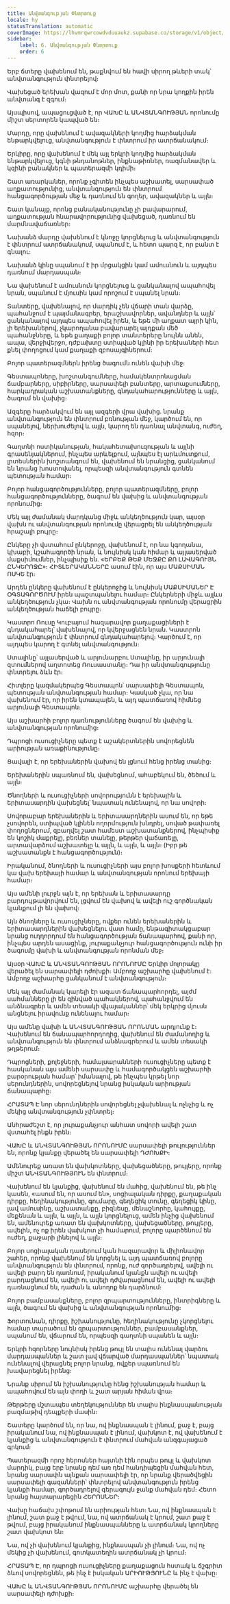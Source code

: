 ```yaml
---
title: Անվտանգության Փնտրտուք
locale: hy
statusTranslation: automatic
coverImage: https://lhvmrqwrcowdvduuaukz.supabase.co/storage/v1/object/public/strapi-uploads/small_cover-educacion-fundamental.webp-2d51a7828a2b1309555be27f7e2a61a0.webp
sidebar:
    label: 6. Անվտանգության Փնտրտուք
    order: 6
---
```

Երբ ճտերը վախենում են, թաքնվում են հավի սիրող թևերի տակ՝ անվտանգություն փնտրելով։

Վախեցած երեխան վազում է մոր մոտ, քանի որ նրա կողքին իրեն անվտանգ է զգում։

Այսպիսով, ապացուցված է, որ ՎԱԽԸ և ԱՆՎՏԱՆԳՈՒԹՅԱՆ որոնումը միշտ սերտորեն կապված են։

Մարդը, որը վախենում է ավազակների կողմից հարձակման ենթարկվելուց, անվտանգություն է փնտրում իր ատրճանակում։

Երկիրը, որը վախենում է մեկ այլ երկրի կողմից հարձակման ենթարկվելուց, կգնի թնդանոթներ, ինքնաթիռներ, ռազմանավեր և կզինի բանակներ և պատերազմի կդիմի։

Շատ առարկաներ, որոնք չգիտեն ինչպես աշխատել, սարսափած աղքատությունից, անվտանգություն են փնտրում հանցագործության մեջ և դառնում են գողեր, ավազակներ և այլն։

Շատ կանայք, որոնց բանականությունը չի բավարարում, աղքատության հնարավորությունից վախեցած, դառնում են մարմնավաճառներ։

Նախանձ մարդը վախենում է կնոջը կորցնելուց և անվտանգություն է փնտրում ատրճանակում, սպանում է, և հետո պարզ է, որ բանտ է գնալու։

Նախանձ կինը սպանում է իր մրցակցին կամ ամուսնուն և այդպես դառնում մարդասպան։

Նա վախենում է ամուսնուն կորցնելուց և ցանկանալով ապահովել նրան, սպանում է մյուսին կամ որոշում է սպանել նրան։

Տանտերը, վախենալով, որ մարդիկ չեն վճարի տան վարձը, պահանջում է պայմանագրեր, երաշխավորներ, ավանդներ և այլն՝ ցանկանալով այդպես ապահովել իրեն, և եթե մի աղքատ այրի կին, լի երեխաներով, չկարողանա բավարարել այդքան մեծ պահանջները, և եթե քաղաքի բոլոր տանտերերը նույնն անեն, ապա, վերջիվերջո, դժբախտը ստիպված կլինի իր երեխաների հետ քնել փողոցում կամ քաղաքի զբոսայգիներում։

Բոլոր պատերազմներն իրենց ծագումն ունեն վախի մեջ։

Գեստապոները, խոշտանգումները, համակենտրոնացման ճամբարները, սիբիրները, սարսափելի բանտերը, արտաքսումները, հարկադրական աշխատանքները, գնդակահարությունները և այլն, ծագում են վախից։

Ազգերը հարձակվում են այլ ազգերի վրա վախից. նրանք անվտանգություն են փնտրում բռնության մեջ, կարծում են, որ սպանելով, ներխուժելով և այլն, կարող են դառնալ անվտանգ, ուժեղ, հզոր։

Գաղտնի ոստիկանության, հակահետախուզության և այլնի գրասենյակներում, ինչպես արևելքում, այնպես էլ արևմուտքում, լրտեսներին խոշտանգում են, վախենում են նրանցից, ցանկանում են նրանց խոստովանել, որպեսզի անվտանգություն գտնեն պետության համար։

Բոլոր հանցագործությունները, բոլոր պատերազմները, բոլոր հանցագործությունները, ծագում են վախից և անվտանգության որոնումից։

Մեկ այլ ժամանակ մարդկանց միջև անկեղծություն կար, այսօր վախն ու անվտանգության որոնումը վերացրել են անկեղծության հրաշալի բույրը։

Ընկերը չի վստահում ընկերոջը, վախենում է, որ նա կգողանա, կխաբի, կշահագործի նրան, և նույնիսկ կան հիմար և այլասերված մաքսիմումներ, ինչպիսիք են. «ԵՐԲԵՔ ԹԵՔ ՄԵՋՔԸ ՔՈ ԼԱՎԱԳՈՒՅՆ ԸՆԿԵՐՈՋԸ»։ ՀԻՏԼԵՐԱԿԱՆՆԵՐԸ ասում էին, որ այս ՄԱՔՍԻՄԱՆ ՈՍԿԵ էր։

Արդեն ընկերը վախենում է ընկերոջից և նույնիսկ ՄԱՔՍԻՄԱՆԵՐ Է ՕԳՏԱԳՈՐԾՈՒՄ իրեն պաշտպանելու համար։ Ընկերների միջև այլևս անկեղծություն չկա։ Վախն ու անվտանգության որոնումը վերացրին անկեղծության հաճելի բույրը։

Կաստրո Ռուսը Կուբայում հազարավոր քաղաքացիների է գնդակահարել՝ վախենալով, որ կվերջացնեն նրան. Կաստրոն անվտանգություն է փնտրում գնդակահարելով։ Կարծում է, որ այդպես կարող է գտնել անվտանգություն։

Ստալինը՝ այլասերված և արյունարբու Ստալինը, իր արյունալի զտումներով աղտոտեց Ռուսաստանը։ Դա իր անվտանգությունը փնտրելու ձևն էր։

Հիտլերը կազմակերպեց Գեստապոն՝ սարսափելի Գեստապոն, պետության անվտանգության համար։ Կասկած չկա, որ նա վախենում էր, որ իրեն կտապալեն, և այդ պատճառով հիմնեց արյունալի Գեստապոն։

Այս աշխարհի բոլոր դառնությունները ծագում են վախից և անվտանգության որոնումից։

Դպրոցի ուսուցիչները պետք է աշակերտներին սովորեցնեն արիության առաքինությունը։

Ցավալի է, որ երեխաներին վախով են լցնում հենց իրենց տանից։

Երեխաներին սպառնում են, վախեցնում, ահաբեկում են, ծեծում և այլն։

Ծնողների և ուսուցիչների սովորությունն է երեխային և երիտասարդին վախեցնել՝ նպատակ ունենալով, որ նա սովորի։

Սովորաբար երեխաներին և երիտասարդներին ասում են, որ եթե չսովորեն, ստիպված կլինեն ողորմություն խնդրել, սոված թափառել փողոցներում, զբաղվել շատ համեստ աշխատանքներով, ինչպիսիք են կոշիկ մաքրելը, բեռներ տանելը, թերթեր վաճառելը, արտավարձում աշխատելը և այլն, և այլն, և այլն։ (Իբր թե աշխատանքն է հանցագործություն)։

Իրականում, ծնողների և ուսուցիչների այս բոլոր խոսքերի հետևում կա վախ երեխայի համար և անվտանգության որոնում երեխայի համար։

Այս ամենի լուրջն այն է, որ երեխան և երիտասարդը բարդույթավորվում են, լցվում են վախով և ավելի ուշ գործնական կյանքում լի են վախով։

Այն ծնողները և ուսուցիչները, ովքեր ունեն երեխաներին և երիտասարդներին վախեցնելու վատ համը, ենթագիտակցաբար նրանց ուղղորդում են հանցագործության ճանապարհով, քանի որ, ինչպես արդեն ասացինք, յուրաքանչյուր հանցագործություն ունի իր ծագումը վախի և անվտանգության որոնման մեջ։

Այսօր ՎԱԽԸ և ԱՆՎՏԱՆԳՈՒԹՅԱՆ ՈՐՈՆՈՒՄԸ Երկիր մոլորակը վերածել են սարսափելի դժոխքի։ Ամբողջ աշխարհը վախենում է։ Ամբողջ աշխարհը ցանկանում է անվտանգություն։

Մեկ այլ ժամանակ կարելի էր ազատ ճանապարհորդել, այժմ սահմանները լի են զինված պահակներով, պահանջվում են անձնագրեր և ամեն տեսակի վկայականներ՝ մեկ երկրից մյուսն անցնելու իրավունք ունենալու համար։

Այս ամենը վախի և ԱՆՎՏԱՆԳՈՒԹՅԱՆ ՈՐՈՆՄԱՆ արդյունք է։ Վախենում են ճանապարհորդողից, վախենում են ժամանողից և անվտանգություն են փնտրում անձնագրերում և ամեն տեսակի թղթերում։

Դպրոցների, քոլեջների, համալսարանների ուսուցիչները պետք է հասկանան այս ամենի սարսափը և համագործակցեն աշխարհի բարօրության համար՝ իմանալով, թե ինչպես կրթել նոր սերունդներին, սովորեցնելով նրանց իսկական արիության ճանապարհը։

ՀՐԱՏԱՊ Է նոր սերունդներին սովորեցնել չվախենալ և ոչնչից և ոչ մեկից անվտանգություն չփնտրել։

Անհրաժեշտ է, որ յուրաքանչյուր անհատ սովորի ավելի շատ վստահել ինքն իրեն։

ՎԱԽԸ և ԱՆՎՏԱՆԳՈՒԹՅԱՆ ՈՐՈՆՈՒՄԸ սարսափելի թուլություններ են, որոնք կյանքը վերածել են սարսափելի ԴԺՈԽՔԻ։

Ամենուրեք առատ են վախկոտները, վախեցածները, թույլերը, որոնք միշտ ԱՆՎՏԱՆԳՈՒԹՅՈՒՆ են փնտրում։

Վախենում են կյանքից, վախենում են մահից, վախենում են, թե ինչ կասեն, «ասում են, որ ասում են», սոցիալական դիրքը, քաղաքական դիրքը, հեղինակությունը, գումարը, գեղեցիկ տունը, գեղեցիկ կինը, լավ ամուսինը, աշխատանքը, բիզնեսը, մենաշնորհը, կահույքը, մեքենան և այլն, և այլն, և այլն կորցնելուց, ամեն ինչից վախենում են, ամենուրեք առատ են վախկոտները, վախեցածները, թույլերը, ավելին, ոչ ոք իրեն վախկոտ չի համարում, բոլորը պարծենում են ուժեղ, քաջարի լինելով և այլն։

Բոլոր սոցիալական դասերում կան հազարավոր և միլիոնավոր շահեր, որոնք վախենում են կորցնել և այդ պատճառով բոլորը անվտանգություն են փնտրում, որոնք, ուժ գործադրելով, ավելի ու ավելի բարդ են դառնում, իրականում կյանքն ավելի ու ավելի բարդացնում են, ավելի ու ավելի դժվարացնում են, ավելի ու ավելի դառնացնում են, դաժան և անողոք են դարձնում։

Բոլոր բամբասանքները, բոլոր զրպարտությունները, ինտրիգները և այլն, ծագում են վախից և անվտանգության որոնումից։

Ֆորտունան, դիրքը, իշխանությունը, հեղինակությունը չկորցնելու համար տարածում են զրպարտություններ, բամբասանքներ, սպանում են, վճարում են, որպեսզի գաղտնի սպանեն և այլն։

Երկրի հզորները նույնիսկ իրենց թույլ են տալիս ունենալ վարձու մարդասպաններ և շատ լավ վճարված մարդասպաններ՝ նպատակ ունենալով վերացնել բոլոր նրանց, ովքեր սպառնում են խավարեցնել իրենց։

Նրանք սիրում են իշխանությունը հենց իշխանության համար և ապահովում են այն փողի և շատ արյան հիման վրա։

Թերթերը մշտապես տեղեկություններ են տալիս ինքնասպանության բազմաթիվ դեպքերի մասին։

Շատերը կարծում են, որ նա, ով ինքնասպան է լինում, քաջ է, բայց իրականում նա, ով ինքնասպան է լինում, վախկոտ է, ով վախենում է կյանքից և անվտանգություն է փնտրում մահվան անզգայացած գրկում։

Պատերազմի որոշ հերոսներ հայտնի էին որպես թույլ և վախկոտ մարդիկ, բայց երբ նրանք դեմ առ դեմ հանդիպեցին մահվան հետ, նրանց սարսափն այնքան սարսափելի էր, որ նրանք վերածվեցին սարսափելի գազանների՝ փնտրելով անվտանգություն իրենց կյանքի համար, գործադրելով գերագույն ջանք մահվան դեմ։ Հետո նրանց հայտարարեցին ՀԵՐՈՍՆԵՐ։

Վախը հաճախ շփոթում են արիության հետ։ Նա, ով ինքնասպան է լինում, շատ քաջ է թվում, նա, ով ատրճանակ է կրում, շատ քաջ է թվում, բայց իրականում ինքնասպանները և ատրճանակ կրողները շատ վախկոտ են։

Նա, ով չի վախենում կյանքից, ինքնասպան չի լինում։ Նա, ով ոչ մեկից չի վախենում, գոտկատեղին ատրճանակ չի կրում։

ՀՐԱՏԱՊ Է, որ դպրոցի ուսուցիչները քաղաքացուն հստակ և ճշգրիտ ձևով սովորեցնեն, թե ինչ է իսկական ԱՐԻՈՒԹՅՈՒՆԸ և ինչ է վախը։

ՎԱԽԸ և ԱՆՎՏԱՆԳՈՒԹՅԱՆ ՈՐՈՆՈՒՄԸ աշխարհը վերածել են սարսափելի դժոխքի։
